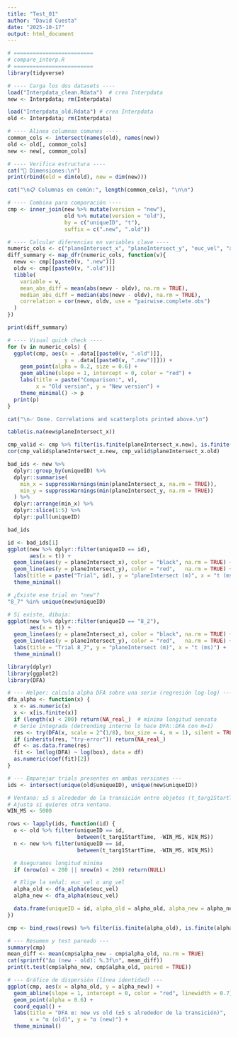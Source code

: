 ```yaml
---
title: "Test_01"
author: "David Cuesta"
date: "2025-10-17"
output: html_document
---
```


```r
# =========================
# compare_interp.R
# =========================
library(tidyverse)

# ---- Carga los dos datasets ----
load("Interpdata_clean.Rdata")  # crea Interpdata
new <- Interpdata; rm(Interpdata)

load("Interpdata_old.Rdata") # crea Interpdata
old <- Interpdata; rm(Interpdata)

# ---- Alinea columnas comunes ----
common_cols <- intersect(names(old), names(new))
old <- old[, common_cols]
new <- new[, common_cols]

# ---- Verifica estructura ----
cat("🧱 Dimensiones:\n")
print(rbind(old = dim(old), new = dim(new)))

cat("\n📋 Columnas en común:", length(common_cols), "\n\n")

# ---- Combina para comparación ----
cmp <- inner_join(new %>% mutate(version = "new"),
                  old %>% mutate(version = "old"),
                  by = c("uniqueID", "t"),
                  suffix = c(".new", ".old"))

# ---- Calcular diferencias en variables clave ----
numeric_cols <- c("planeIntersect_x", "planeIntersect_y", "euc_vel", "ang_vel")
diff_summary <- map_dfr(numeric_cols, function(v){
  newv <- cmp[[paste0(v, ".new")]]
  oldv <- cmp[[paste0(v, ".old")]]
  tibble(
    variable = v,
    mean_abs_diff = mean(abs(newv - oldv), na.rm = TRUE),
    median_abs_diff = median(abs(newv - oldv), na.rm = TRUE),
    correlation = cor(newv, oldv, use = "pairwise.complete.obs")
  )
})

print(diff_summary)

# ---- Visual quick check ----
for (v in numeric_cols) {
  ggplot(cmp, aes(x = .data[[paste0(v, ".old")]], 
                  y = .data[[paste0(v, ".new")]])) +
    geom_point(alpha = 0.2, size = 0.6) +
    geom_abline(slope = 1, intercept = 0, color = "red") +
    labs(title = paste("Comparison:", v),
         x = "Old version", y = "New version") +
    theme_minimal() -> p
  print(p)
}

cat("\n✅ Done. Correlations and scatterplots printed above.\n")

```

```r
table(is.na(new$planeIntersect_x))
```

```r
cmp_valid <- cmp %>% filter(is.finite(planeIntersect_x.new), is.finite(planeIntersect_x.old))
cor(cmp_valid$planeIntersect_x.new, cmp_valid$planeIntersect_x.old)
```

```r
bad_ids <- new %>%
  dplyr::group_by(uniqueID) %>%
  dplyr::summarise(
    min_x = suppressWarnings(min(planeIntersect_x, na.rm = TRUE)),
    min_y = suppressWarnings(min(planeIntersect_y, na.rm = TRUE))
  ) %>%
  dplyr::arrange(min_x) %>%
  dplyr::slice(1:5) %>%
  dplyr::pull(uniqueID)

bad_ids
```


```r
id <- bad_ids[1]
ggplot(new %>% dplyr::filter(uniqueID == id),
       aes(x = t)) +
  geom_line(aes(y = planeIntersect_x), color = "black", na.rm = TRUE) +
  geom_line(aes(y = planeIntersect_y), color = "red",   na.rm = TRUE) +
  labs(title = paste("Trial", id), y = "planeIntersect (m)", x = "t (ms)") +
  theme_minimal()
```


```r
# ¿Existe ese trial en "new"?
"8_7" %in% unique(new$uniqueID)

# Si existe, dibuja:
ggplot(new %>% dplyr::filter(uniqueID == "8_2"),
       aes(x = t)) +
  geom_line(aes(y = planeIntersect_x), color = "black", na.rm = TRUE) +
  geom_line(aes(y = planeIntersect_y), color = "red",   na.rm = TRUE) +
  labs(title = "Trial 8_7", y = "planeIntersect (m)", x = "t (ms)") +
  theme_minimal()

```
```r
library(dplyr)
library(ggplot2)
library(DFA)

# --- Helper: calcula alpha DFA sobre una serie (regresión log-log) ---
dfa_alpha <- function(x) {
  x <- as.numeric(x)
  x <- x[is.finite(x)]
  if (length(x) < 200) return(NA_real_)  # mínima longitud sensata
  # Serie integrada (detrending interno lo hace DFA::DFA con m=1)
  res <- try(DFA(x, scale = 2^(1/8), box_size = 4, m = 1), silent = TRUE)
  if (inherits(res, "try-error")) return(NA_real_)
  df <- as.data.frame(res)
  fit <- lm(log(DFA) ~ log(box), data = df)
  as.numeric(coef(fit)[2])
}

# --- Emparejar trials presentes en ambas versiones ---
ids <- intersect(unique(old$uniqueID), unique(new$uniqueID))

# Ventana: ±5 s alrededor de la transición entre objetos (t_targ1StartTime==0)
# Ajusta si quieres otra ventana.
WIN_MS <- 5000

rows <- lapply(ids, function(id) {
  o <- old %>% filter(uniqueID == id,
                      between(t_targ1StartTime, -WIN_MS, WIN_MS))
  n <- new %>% filter(uniqueID == id,
                      between(t_targ1StartTime, -WIN_MS, WIN_MS))

  # Aseguramos longitud mínima
  if (nrow(o) < 200 || nrow(n) < 200) return(NULL)

  # Elige la señal: euc_vel o ang_vel
  alpha_old <- dfa_alpha(o$euc_vel)
  alpha_new <- dfa_alpha(n$euc_vel)

  data.frame(uniqueID = id, alpha_old = alpha_old, alpha_new = alpha_new)
})

cmp <- bind_rows(rows) %>% filter(is.finite(alpha_old), is.finite(alpha_new))

# --- Resumen y test pareado ---
summary(cmp)
mean_diff <- mean(cmp$alpha_new - cmp$alpha_old, na.rm = TRUE)
cat(sprintf("Δα (new - old): %.3f\n", mean_diff))
print(t.test(cmp$alpha_new, cmp$alpha_old, paired = TRUE))

# --- Gráfico de dispersión (línea identidad) ---
ggplot(cmp, aes(x = alpha_old, y = alpha_new)) +
  geom_abline(slope = 1, intercept = 0, color = "red", linewidth = 0.7) +
  geom_point(alpha = 0.6) +
  coord_equal() +
  labs(title = "DFA α: new vs old (±5 s alrededor de la transición)",
       x = "α (old)", y = "α (new)") +
  theme_minimal()


```

